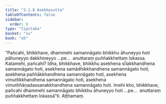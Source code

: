 ```yaml
---
title: "3.1.8 Asekhasutta"
tableOfContents: false
sidebar:
  order: 9
type: "tipitaka"
basket: "su"
book: "a5"
---
```



<DynamicBreadcrumb />

<Division number="108" book="a5" bookNo="16" page="118">

<Paragraph number="653" book="a5">
“Pañcahi, bhikkhave, dhammehi samannāgato bhikkhu āhuneyyo hoti pāhuneyyo dakkhiṇeyyo …pe…  anuttaraṃ puññakkhettaṃ lokassa.
</Paragraph>

<Paragraph number="654" book="a5">
Katamehi, pañcahi? Idha, bhikkhave, bhikkhu asekhena sīlakkhandhena samannāgato hoti, asekhena samādhikkhandhena samannāgato hoti, asekhena paññākkhandhena samannāgato hoti, asekhena vimuttikkhandhena samannāgato hoti, asekhena vimuttiñāṇadassanakkhandhena samannāgato hoti. Imehi kho, bhikkhave, pañcahi dhammehi samannāgato bhikkhu āhuneyyo hoti …pe…  anuttaraṃ puññakkhettaṃ lokassā”ti.

</Paragraph>
</Division>

<Paragraph number="655" type="center" book="a5">
Aṭṭhamaṃ.
</Paragraph>